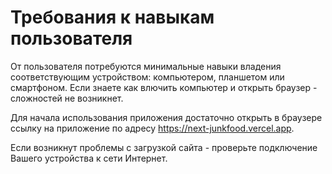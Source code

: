 # Требования к навыкам пользователя

От пользователя потребуются минимальные навыки владения соответствующим устройством: компьютером, планшетом или смартфоном. 
Если знаете как влючить компьютер и открыть браузер - сложностей не возникнет. 

Для начала использования приложения достаточно открыть в браузере ссылку на приложение по адресу 
https://next-junkfood.vercel.app.

Если возникнут проблемы с загрузкой сайта - проверьте подключение Вашего устройства к сети Интернет.
